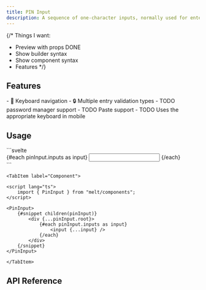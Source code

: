 ```yaml
---
title: PIN Input
description: A sequence of one-character inputs, normally used for entering PINs or OTPs.
---
```


{/*
Things I want:
- Preview with props DONE
- Show builder syntax
- Show component syntax
- Features
*/}

<Preview client:load />

## Features

<Features>
- 🎹 Keyboard navigation
- 🔒 Multiple entry validation types
- TODO password manager support
- TODO Paste support
- TODO Uses the appropriate keyboard in mobile
</Features>

## Usage

<Tabs>
	<TabItem label="Builder">
```svelte
<script lang="ts">
	import { PinInput } from "melt";

	const pinInput = new PinInput();
</script>

<div {...pinInput.root}>
	{#each pinInput.inputs as input}
		<input {...input} />
	{/each}
</div>
```
	</TabItem>

	<TabItem label="Component">
```svelte
<script lang="ts">
	import { PinInput } from "melt/components";
</script>

<PinInput>
	{#snippet children(pinInput)}
		<div {...pinInput.root}>
			{#each pinInput.inputs as input}
				<input {...input} />
			{/each}
		</div>
	{/snippet}
</PinInput>
```
	</TabItem>
</Tabs>

## API Reference

<ApiTable entry="PinInput" />
